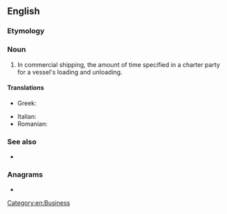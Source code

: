 ==English==

===Etymology===
{{compound|en|lay|time}}

===Noun===
{{en-noun|~}}

# In commercial shipping, the amount of time specified in a charter party for a vessel's loading and unloading.

====Translations====
{{trans-top|amount of time specified in a charter party for a vessel's loading and unloading}}
* Greek: {{t+|el|σταλία|f|sc=Grek}}
{{trans-mid}}
* Italian: {{t|it|stallia|f}}
* Romanian: {{t|ro|timp de stalii}}
{{trans-bottom}}

===See also===
* {{l|en|demurrage}}

===Anagrams===
* {{anagrams|en|a=aeilmty|meatily}}

[[Category:en:Business]]